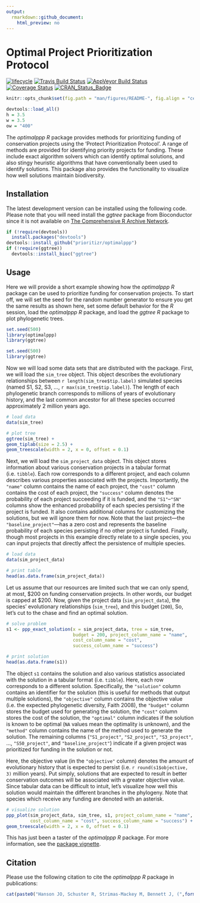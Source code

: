 ```yaml
---
output:
  rmarkdown::github_document:
    html_preview: no
---
```


<!--- README.md is generated from README.Rmd. Please edit that file -->

# Optimal Project Prioritization Protocol

[![lifecycle](https://img.shields.io/badge/Lifecycle-maturing-blue.svg)](https://www.tidyverse.org/lifecycle/#maturing)
[![Travis Build Status](https://img.shields.io/travis/prioritizr/optimalppp/master.svg?label=Linux%20%26%20Mac%20OSX)](https://travis-ci.org/prioritizr/optimalppp)
[![AppVeyor Build Status](https://img.shields.io/appveyor/ci/jeffreyhanson/optimalppp/master.svg?label=Windows)](https://ci.appveyor.com/project/jeffreyhanson/optimalppp)
[![Coverage Status](https://codecov.io/github/prioritizr/optimalppp/coverage.svg?branch=master)](https://codecov.io/github/prioritizr/optimalppp?branch=master)
[![CRAN_Status_Badge](http://www.r-pkg.org/badges/version/optimalppp)](https://CRAN.R-project.org/package=optimalppp)

```r
knitr::opts_chunk$set(fig.path = "man/figures/README-", fig.align = "center")
```

```r
devtools::load_all()
h = 3.5
w = 3.5
ow = "400"
```

The _optimalppp R_ package provides methods for prioritizing funding of conservation projects using the 'Protect Prioritization Protocol'. A range of methods are provided for identifying priority projects for funding. These include exact algorithm solvers which can identify optimal solutions, and also stingy heuristic algorithms that have conventionally been used to identify solutions. This package also provides the functionality to visualize how well solutions maintain biodiversity.

## Installation

The latest development version can be installed using the following code. Please note that you will need install the _ggtree_ package from Bioconductor since it is not available on [The Comprehensive R Archive Network](https://cran.r-project.org/).

```r
if (!require(devtools))
  install.packages("devtools")
devtools::install_github("prioritizr/optimalppp")
if (!require(ggtree))
  devtools::install_bioc("ggtree")
```

## Usage

Here we will provide a short example showing how the _optimalppp R_ package can be used to prioritize funding for conservation projects. To start off, we will set the seed for the random number generator to ensure you get the same results as shown here, set some default behavior for the _R_ session, load the _optimalppp R_ package, and load the _ggtree R_ package to plot phylogenetic trees.

```r
set.seed(500)
library(optimalppp)
library(ggtree)
```

```r
set.seed(500)
library(ggtree)
```

Now we will load some data sets that are distributed with the package. First, we will load the `sim_tree` object. This object describes the evolutionary relationships between `r length(sim_tree$tip.label)` simulated species (named S1, S2, S3, ..., `r max(sim_tree$tip.label)`). The length of each phylogenetic branch corresponds to millions of years of evolutionary history, and the last common ancestor for all these species occurred approximately 2 million years ago.

```r
# load data
data(sim_tree)

# plot tree
ggtree(sim_tree) +
geom_tiplab(size = 2.5) +
geom_treescale(width = 2, x = 0, offset = 0.1)
```

Next, we will load the `sim_project_data` object. This object stores information about various conservation projects in a tabular format (i.e. `tibble`). Each row corresponds to a different project, and each column describes various properties associated with the projects. Importantly, the `"name"` column contains the name of each project, the `"cost"` column contains the cost of each project, the `"success"` column denotes the probability of each project succeeding if it is funded, and the `"S1"`--`"SN"` columns show the enhanced probability of each species persisting if the project is funded. It also contains additional columns for customizing the solutions, but we will ignore them for now. Note that the last project---the `"baseline_project"`---has a zero cost and represents the baseline probability of each species persisting if no other project is funded. Finally, though most projects in this example directly relate to a single species, you can input projects that directly affect the persistence of multiple species.

```r
# load data
data(sim_project_data)

# print table
head(as.data.frame(sim_project_data))
```

Let us assume that our resources are limited such that we can only spend, at most, $200 on funding conservation projects. In other words, our budget is capped at $200. Now, given the project data (`sim_project_data`), the species' evolutionary relationships (`sim_tree`), and this budget (`200`), So, let's cut to the chase and find an optimal solution.

```r
# solve problem
s1 <- ppp_exact_solution(x = sim_project_data, tree = sim_tree,
                         budget = 200, project_column_name = "name",
                         cost_column_name = "cost",
                         success_column_name = "success")

# print solution
head(as.data.frame(s1))
```

The object `s1` contains the solution and also various statistics associated with the solution in a tabular format (i.e. `tibble`). Here, each row corresponds to a different solution. Specifically, the `"solution"` column contains an identifier for the solution (this is useful for methods that output multiple solutions), the `"objective"` column contains the objective value (i.e. the expected phylogenetic diversity, Faith 2008), the `"budget"` column stores the budget used for generating the solution, the `"cost"` column stores the cost of the solution, the `"optimal"` column indicates if the solution is known to be optimal (`NA` values mean the optimality is unknown), and the `"method"` column contains the name of the method used to generate the solution. The remaining columns (`"S1_project"`, `"S2_project"`, `"S3_project"`, ..., `"S50_project"`, and `"baseline_project"`) indicate if a given project was prioritized for funding in the solution or not.

Here, the objective value (in the `"objective"` column) denotes the amount of evolutionary history that is expected to persist (i.e. `r round(s1$objective, 3)` million years). Put simply, solutions that are expected to result in better conservation outcomes will be associated with a greater objective value. Since tabular data can be difficult to intuit, let's visualize how well this solution would maintain the different branches in the phylogeny. Note that species which receive any funding are denoted with an asterisk.

```r
# visualize solution
ppp_plot(sim_project_data, sim_tree, s1, project_column_name = "name",
         cost_column_name = "cost", success_column_name = "success") +
geom_treescale(width = 2, x = 0, offset = 0.1)
```

This has just been a taster of the _optimalppp R_ package. For more information, see the [package vignette](https://prioritizr.github.io/optimalppp/articles/optimalppp.html).

## Citation

Please use the following citation to cite the _optimalppp R_ package in publications:

```r
cat(paste0("Hanson JO, Schuster R, Strimas-Mackey M, Bennett J, (",format(Sys.time(), "%Y"),"). optimalppp: Optimal Project Prioritization Protocol. R package version ",packageDescription("optimalppp")$Version,". Available at https://github.com/prioritizr/optimalppp.\n"))
```
